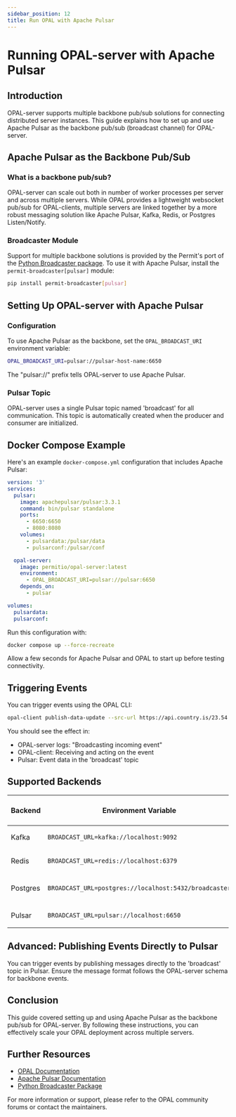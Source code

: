 ```yaml
---
sidebar_position: 12
title: Run OPAL with Apache Pulsar
---
```


# Running OPAL-server with Apache Pulsar

## Introduction

OPAL-server supports multiple backbone pub/sub solutions for connecting distributed server instances. This guide explains how to set up and use Apache Pulsar as the backbone pub/sub (broadcast channel) for OPAL-server.

## Apache Pulsar as the Backbone Pub/Sub

### What is a backbone pub/sub?

OPAL-server can scale out both in number of worker processes per server and across multiple servers. While OPAL provides a lightweight websocket pub/sub for OPAL-clients, multiple servers are linked together by a more robust messaging solution like Apache Pulsar, Kafka, Redis, or Postgres Listen/Notify.

### Broadcaster Module

Support for multiple backbone solutions is provided by the Permit's port of the [Python Broadcaster package](https://pypi.org/project/permit-broadcaster/). To use it with Apache Pulsar, install the `permit-broadcaster[pulsar]` module:

```bash
pip install permit-broadcaster[pulsar]
```

## Setting Up OPAL-server with Apache Pulsar

### Configuration

To use Apache Pulsar as the backbone, set the `OPAL_BROADCAST_URI` environment variable:

```bash
OPAL_BROADCAST_URI=pulsar://pulsar-host-name:6650
```

The "pulsar://" prefix tells OPAL-server to use Apache Pulsar.

### Pulsar Topic

OPAL-server uses a single Pulsar topic named 'broadcast' for all communication. This topic is automatically created when the producer and consumer are initialized.

## Docker Compose Example

Here's an example `docker-compose.yml` configuration that includes Apache Pulsar:

```yaml
version: '3'
services:
  pulsar:
    image: apachepulsar/pulsar:3.3.1
    command: bin/pulsar standalone
    ports:
      - 6650:6650
      - 8080:8080
    volumes:
      - pulsardata:/pulsar/data
      - pulsarconf:/pulsar/conf

  opal-server:
    image: permitio/opal-server:latest
    environment:
      - OPAL_BROADCAST_URI=pulsar://pulsar:6650
    depends_on:
      - pulsar

volumes:
  pulsardata:
  pulsarconf:
```

Run this configuration with:

```bash
docker compose up --force-recreate
```

Allow a few seconds for Apache Pulsar and OPAL to start up before testing connectivity.

## Triggering Events

You can trigger events using the OPAL CLI:

```bash
opal-client publish-data-update --src-url https://api.country.is/23.54.6.78 -t policy_data --dst-path /users/bob/location
```

You should see the effect in:
- OPAL-server logs: "Broadcasting incoming event"
- OPAL-client: Receiving and acting on the event
- Pulsar: Event data in the 'broadcast' topic

## Supported Backends

| Backend  | Environment Variable                                   | Docker Compose Service |
|----------|---------------------------------------------------------|------------------------|
| Kafka    | `BROADCAST_URL=kafka://localhost:9092`                  | `docker compose up kafka` |
| Redis    | `BROADCAST_URL=redis://localhost:6379`                  | `docker compose up redis` |
| Postgres | `BROADCAST_URL=postgres://localhost:5432/broadcaster`   | `docker compose up postgres` |
| Pulsar   | `BROADCAST_URL=pulsar://localhost:6650`                 | `docker compose up pulsar` |

## Advanced: Publishing Events Directly to Pulsar

You can trigger events by publishing messages directly to the 'broadcast' topic in Pulsar. Ensure the message format follows the OPAL-server schema for backbone events.

## Conclusion

This guide covered setting up and using Apache Pulsar as the backbone pub/sub for OPAL-server. By following these instructions, you can effectively scale your OPAL deployment across multiple servers.

## Further Resources

- [OPAL Documentation](https://www.opal.ac/docs/)
- [Apache Pulsar Documentation](https://pulsar.apache.org/docs/en/standalone/)
- [Python Broadcaster Package](https://pypi.org/project/broadcaster/)

For more information or support, please refer to the OPAL community forums or contact the maintainers.
